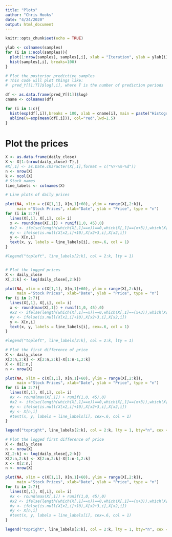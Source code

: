 ```yaml
---
title: "Plots"
author: "Chris Hooks"
date: "4/24/2020"
output: html_document
---
```


```r
knitr::opts_chunk$set(echo = TRUE)
```

```r
ylab <- colnames(samples)
for (i in 1:ncol(samples)){
  plot(1:nrow(samples), samples[,i], xlab = "Iteration", ylab = ylab[i], type="l")
  hist(samples[,i], breaks=100)
}
```

```r
# Plot the posterior predictive samples
# This code will plot things like:
#  pred_Y[[1:T]]$log[,i], where T is the number of prediction periods

df <- as.data.frame(pred_Y[[1]]$log)
cname <- colnames(df)

for (i in 1:c){
  hist(exp(df[,i]),breaks = 100, xlab = cname[i], main = paste("Histogram of", cname[i]))
  abline(v=exp(mean(df[,i])), col="red",lwd=1.5)
}
```



# Plot the prices
```r
X <- as.data.frame(daily_close)
X <- X[1:(nrow(daily_close)-T),]
#X[,1] <- as.Date.character(X[,1],format = c("%Y-%m-%d"))
n <- nrow(X)
k <- ncol(X)
# Stock names
line_labels <- colnames(X)
```

```r
# Line plots of daily prices

plot(NA, xlim = c(X[1,1], X[n,1]+60), ylim = range(X[,2:k]),
     main ="Stock Prices", xlab="Date", ylab = "Price", type = "n")
for (i in 2:7){
  lines(X[,1], X[,i], col= i)
  x <- round(max(X[,1]) + runif(1,0, 45),0)
  #x2 <- ifelse(length(which(X[,1]==x))==0,which(X[,1]==(x+3)),which(X[,1]==x))
  #y <- ifelse(is.null(X[x2,i]+10),X[x2+3,i],X[x2,i])
  y <- X[n,i]
  text(x, y, labels = line_labels[i], cex=.6, col = 1)
}

#legend("topleft", line_labels[2:k], col = 2:k, lty = 1)
```

```r

```


```r
# Plot the logged prices
X <- daily_close
X[,2:k] <- log(daily_close[,2:k])

plot(NA, xlim = c(X[1,1], X[n,1]+60), ylim = range(X[,2:k]),
     main ="Stock Prices", xlab="Date", ylab = "Price", type = "n")
for (i in 2:7){
  lines(X[,1], X[,i], col= i)
  x <- round(max(X[,1]) + runif(1,0, 45),0)
  #x2 <- ifelse(length(which(X[,1]==x))==0,which(X[,1]==(x+3)),which(X[,1]==x))
  #y <- ifelse(is.null(X[x2,i]+10),X[x2+3,i],X[x2,i])
  y <- X[n,i]
  text(x, y, labels = line_labels[i], cex=.6, col = 1)
}

#legend("topleft", line_labels[2:k], col = 2:k, lty = 1)
```

```r
# Plot the first difference of price
X <- daily_close
X[2:n,2:k] <- X[2:n,2:k]-X[1:n-1,2:k]
X <- X[2:n,]
n <- nrow(X)

plot(NA, xlim = c(X[1,1], X[n,1]+60), ylim = range(X[,2:k]),
     main ="Stock Prices", xlab="Date", ylab = "Price", type = "n")
for (i in 2:7){
  lines(X[,1], X[,i], col= i)
  #x <- round(max(X[,1]) + runif(1,0, 45),0)
  #x2 <- ifelse(length(which(X[,1]==x))==0,which(X[,1]==(x+3)),which(X[,1]==x))
  #y <- ifelse(is.null(X[x2,i]+10),X[x2+3,i],X[x2,i])
  #y <- X[n,i]
  #text(x, y, labels = line_labels[i], cex=.6, col = 1)
}

legend("topright", line_labels[2:k], col = 2:k, lty = 1, bty="n", cex = 0.6)
```

```r
# Plot the logged first difference of price
X <- daily_close
n <- nrow(X)
X[,2:k] <- log(daily_close[,2:k])
X[2:n,2:k] <- X[2:n,2:k]-X[1:n-1,2:k]
X <- X[2:n,]
n <- nrow(X)

plot(NA, xlim = c(X[1,1], X[n,1]+60), ylim = range(X[,2:k]),
     main ="Stock Prices", xlab="Date", ylab = "Price", type = "n")
for (i in 2:7){
  lines(X[,1], X[,i], col= i)
  #x <- round(max(X[,1]) + runif(1,0, 45),0)
  #x2 <- ifelse(length(which(X[,1]==x))==0,which(X[,1]==(x+3)),which(X[,1]==x))
  #y <- ifelse(is.null(X[x2,i]+10),X[x2+3,i],X[x2,i])
  #y <- X[n,i]
  #text(x, y, labels = line_labels[i], cex=.6, col = 1)
}

legend("topright", line_labels[2:k], col = 2:k, lty = 1, bty="n", cex = 0.6)
```






























